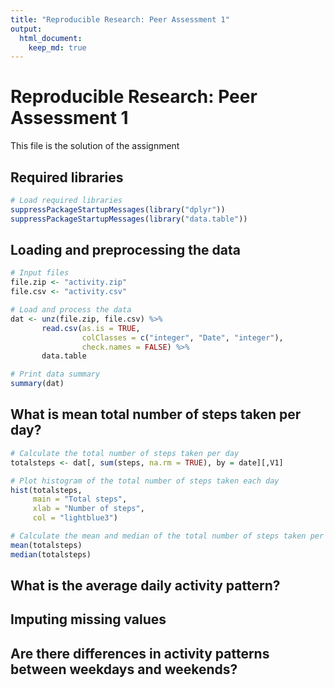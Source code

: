 ```yaml
---
title: "Reproducible Research: Peer Assessment 1"
output: 
  html_document:
    keep_md: true
---
```



# Reproducible Research: Peer Assessment 1
This file is the solution of the assignment


## Required libraries
```r
# Load required libraries
suppressPackageStartupMessages(library("dplyr"))
suppressPackageStartupMessages(library("data.table"))
```

## Loading and preprocessing the data
```r
# Input files
file.zip <- "activity.zip"
file.csv <- "activity.csv"

# Load and process the data
dat <- unz(file.zip, file.csv) %>%
       read.csv(as.is = TRUE,
                colClasses = c("integer", "Date", "integer"),
                check.names = FALSE) %>%
       data.table

# Print data summary
summary(dat)
```


## What is mean total number of steps taken per day?
```r
# Calculate the total number of steps taken per day
totalsteps <- dat[, sum(steps, na.rm = TRUE), by = date][,V1]

# Plot histogram of the total number of steps taken each day
hist(totalsteps,
     main = "Total steps",
     xlab = "Number of steps",
     col = "lightblue3")

# Calculate the mean and median of the total number of steps taken per day
mean(totalsteps)
median(totalsteps)
```


## What is the average daily activity pattern?



## Imputing missing values



## Are there differences in activity patterns between weekdays and weekends?
